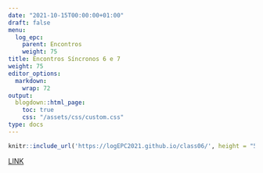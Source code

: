 ```yaml
---
date: "2021-10-15T00:00:00+01:00"
draft: false
menu:
  log_epc:
    parent: Encontros
    weight: 75
title: Encontros Síncronos 6 e 7
weight: 75
editor_options: 
  markdown: 
    wrap: 72
output: 
  blogdown::html_page:
    toc: true
    css: "/assets/css/custom.css"
type: docs
---
```



```r
knitr::include_url('https://logEPC2021.github.io/class06/', height = "500px")
```

[LINK](https://logEPC2021.github.io/class06/)


